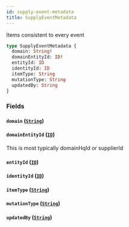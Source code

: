 ```yaml
---
id: supply-event-metadata
title: SupplyEventMetadata
---
```



Items consistent to every event


```graphql
type SupplyEventMetadata {
  domain: String!
  domainEntityId: ID!
  entityId: ID
  identityId: ID
  itemType: String
  mutationType: String
  updatedBy: String
}
```


### Fields

#### `domain` ([`String`](/developers/supplier-apis/supply-api/graphql/reference/scalars/string))




#### `domainEntityId` ([`ID`](/developers/supplier-apis/supply-api/graphql/reference/scalars/id))

This is most typically domainHqId or supplierId


#### `entityId` ([`ID`](/developers/supplier-apis/supply-api/graphql/reference/scalars/id))




#### `identityId` ([`ID`](/developers/supplier-apis/supply-api/graphql/reference/scalars/id))




#### `itemType` ([`String`](/developers/supplier-apis/supply-api/graphql/reference/scalars/string))




#### `mutationType` ([`String`](/developers/supplier-apis/supply-api/graphql/reference/scalars/string))




#### `updatedBy` ([`String`](/developers/supplier-apis/supply-api/graphql/reference/scalars/string))






